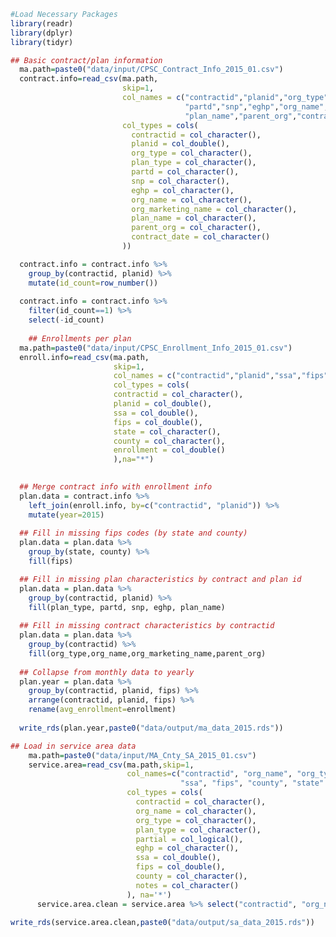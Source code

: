 ```r
#Load Necessary Packages
library(readr)
library(dplyr)
library(tidyr)
```
```r
## Basic contract/plan information
  ma.path=paste0("data/input/CPSC_Contract_Info_2015_01.csv")
  contract.info=read_csv(ma.path,
                         skip=1,
                         col_names = c("contractid","planid","org_type","plan_type",
                                       "partd","snp","eghp","org_name","org_marketing_name",
                                       "plan_name","parent_org","contract_date"),
                         col_types = cols(
                           contractid = col_character(),
                           planid = col_double(),
                           org_type = col_character(),
                           plan_type = col_character(),
                           partd = col_character(),
                           snp = col_character(),
                           eghp = col_character(),
                           org_name = col_character(),
                           org_marketing_name = col_character(),
                           plan_name = col_character(),
                           parent_org = col_character(),
                           contract_date = col_character()
                         ))

  contract.info = contract.info %>%
    group_by(contractid, planid) %>%
    mutate(id_count=row_number())
    
  contract.info = contract.info %>%
    filter(id_count==1) %>%
    select(-id_count)
    
    ## Enrollments per plan
  ma.path=paste0("data/input/CPSC_Enrollment_Info_2015_01.csv")
  enroll.info=read_csv(ma.path,
                       skip=1,
                       col_names = c("contractid","planid","ssa","fips","state","county","enrollment"),
                       col_types = cols(
                       contractid = col_character(),
                       planid = col_double(),
                       ssa = col_double(),
                       fips = col_double(),
                       state = col_character(),
                       county = col_character(),
                       enrollment = col_double()
                       ),na="*")
    

  ## Merge contract info with enrollment info
  plan.data = contract.info %>%
    left_join(enroll.info, by=c("contractid", "planid")) %>%
    mutate(year=2015)
    
  ## Fill in missing fips codes (by state and county)
  plan.data = plan.data %>%
    group_by(state, county) %>%
    fill(fips)

  ## Fill in missing plan characteristics by contract and plan id
  plan.data = plan.data %>%
    group_by(contractid, planid) %>%
    fill(plan_type, partd, snp, eghp, plan_name)
  
  ## Fill in missing contract characteristics by contractid
  plan.data = plan.data %>%
    group_by(contractid) %>%
    fill(org_type,org_name,org_marketing_name,parent_org)
    
  ## Collapse from monthly data to yearly
  plan.year = plan.data %>%
    group_by(contractid, planid, fips) %>%
    arrange(contractid, planid, fips) %>%
    rename(avg_enrollment=enrollment)
  
  write_rds(plan.year,paste0("data/output/ma_data_2015.rds"))
```
```r
## Load in service area data
    ma.path=paste0("data/input/MA_Cnty_SA_2015_01.csv")
    service.area=read_csv(ma.path,skip=1,
                          col_names=c("contractid", "org_name", "org_type", "plan_type", "partial", "eghp",
                                      "ssa", "fips", "county", "state" ,"notes"),
                          col_types = cols(
                            contractid = col_character(),
                            org_name = col_character(),
                            org_type = col_character(),
                            plan_type = col_character(),
                            partial = col_logical(),
                            eghp = col_character(),
                            ssa = col_double(),
                            fips = col_double(),
                            county = col_character(),
                            notes = col_character()
                          ), na='*')
      service.area.clean = service.area %>% select("contractid", "org_name", "org_type", "plan_type", "ssa", "fips", "county", "state", "notes")

write_rds(service.area.clean,paste0("data/output/sa_data_2015.rds"))
```